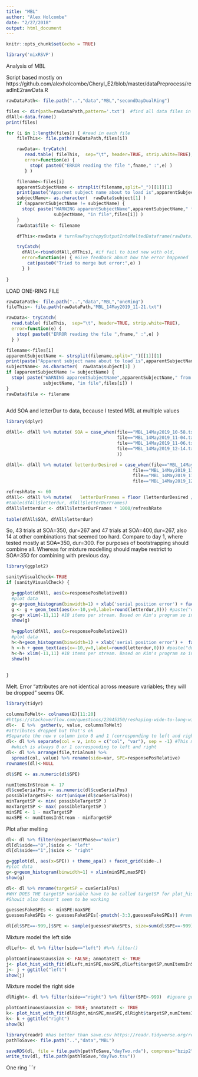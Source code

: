 ```yaml
---
title: "MBL"
author: "Alex Holcombe"
date: "2/27/2018"
output: html_document
---
```


```r
knitr::opts_chunk$set(echo = TRUE)

library('mixRSVP')
```

Analysis of MBL 

Script based mostly on https://github.com/alexholcombe/Cheryl_E2/blob/master/dataPreprocess/readInE2rawData.R

```r

rawDataPath<- file.path("..","data","MBL","secondDayDualRing")

files <- dir(path=rawDataPath,pattern='.txt')  #find all data files in this directory
dfAll<-data.frame()
print(files)
```


```r

for (i in 1:length(files)) { #read in each file
    fileThis<- file.path(rawDataPath,files[i])

    rawData<- tryCatch(
       read.table( fileThis,  sep="\t", header=TRUE, strip.white=TRUE),
       error=function(e) {
         stop( paste0("ERROR reading the file ",fname," :",e) )
       } )

    filename<-files[i]
    apparentSubjectName <- strsplit(filename,split="_")[[1]][1]
    print(paste("Apparent subject name about to load is",apparentSubjectName))
    subjectName<- as.character(  rawData$subject[1] )
    if (apparentSubjectName != subjectName) {
      stop( paste("WARNING apparentSubjectName",apparentSubjectName," from filename does not match subjectName in data structure",
                  subjectName, "in file",files[i]) )
    }
    rawData$file <- filename

    dfThis<-rawData # turnRawPsychopyOutputIntoMeltedDataframe(rawData)

    tryCatch(
      dfAll<-rbind(dfAll,dfThis), #if fail to bind new with old,
      error=function(e) { #Give feedback about how the error happened
        cat(paste0("Tried to merge but error:",e) )
      } )
      
}
```
LOAD ONE-RING FILE
```r
rawDataPath<- file.path("..","data","MBL","oneRing")
fileThis<- file.path(rawDataPath,"MBL_14May2019_11-21.txt")

rawData<- tryCatch(
  read.table( fileThis,  sep="\t", header=TRUE, strip.white=TRUE),
  error=function(e) {
    stop( paste0("ERROR reading the file ",fname," :",e) )
  } )

filename<-files[i]
apparentSubjectName <- strsplit(filename,split="_")[[1]][1]
print(paste("Apparent subject name about to load is",apparentSubjectName))
subjectName<- as.character(  rawData$subject[1] )
if (apparentSubjectName != subjectName) {
  stop( paste("WARNING apparentSubjectName",apparentSubjectName," from filename does not match subjectName in data structure",
              subjectName, "in file",files[i]) )
}
rawData$file <- filename
    
```

Add SOA and letterDur to data, because I tested MBL at multiple values

```r
library(dplyr)

dfAll<- dfAll %>% mutate( SOA = case_when(file=="MBL_14May2019_10-58.txt" ~ 350,
                                          file=="MBL_14May2019_11-04.txt" ~ 400,
                                          file=="MBL_14May2019_11-06.txt" ~ 400,
                                          file=="MBL_14May2019_12-14.txt" ~ 350
                                          ))

dfAll<- dfAll %>% mutate( letterdurDesired = case_when(file=="MBL_14May2019_10-58.txt" ~ 200,
                                                file=="MBL_14May2019_11-04.txt" ~ 250,
                                                file=="MBL_14May2019_11-06.txt" ~ 300,
                                                file=="MBL_14May2019_12-14.txt" ~ 280) )

refreshRate <- 60
dfAll<- dfAll %>% mutate(   letterDurFrames = floor (letterdurDesired / (1000./refreshRate) )  )
#table(dfAll$letterdur, dfAll$letterDurFrames)
dfAll$letterdur <- dfAll$letterDurFrames * 1000/refreshRate
                               
table(dfAll$SOA, dfAll$letterdur)                 
```
So, 43 trials at SOA=350, dur=267 and 47 trials at SOA=400,dur=267, also 14 at other combinations that seemed too hard.
Compare to day 1, where tested mostly at SOA=350, dur=300.
For purposes of bootstrapping should combine all. Whereas for mixture modelling should maybe restrict to SOA=350 for combining with previous day.

```r
library(ggplot2)

sanityVisualCheck<-TRUE
if (sanityVisualCheck) {

  g=ggplot(dfAll, aes(x=responsePosRelative0))
  #plot data
  g<-g+geom_histogram(binwidth=1) + xlab('serial position error') + facet_grid(.~SOA) + ggtitle('left letter')
  g <- g + geom_text(aes(x=-10,y=0,label=round(letterdur,0))) #paste("dur:",)))
  g<-g+ xlim(-11,11) #18 items per stream. Based on Kim's program so included letters that were never presented in the stream
  show(g)
  
  h=ggplot(dfAll, aes(x=responsePosRelative1))
  #plot data
  h<-h+geom_histogram(binwidth=1) + xlab('serial position error') +  facet_grid(letterdur~SOA) + ggtitle('right letter')
  h <-h + geom_text(aes(x=-10,y=0,label=round(letterdur,0))) #paste("dur:",)))
  h<-h+ xlim(-11,11) #18 items per stream. Based on Kim's program so included letters that were never presented in the stream
  show(h)
  
  
}
```



Melt. Error "attributes are not identical across measure variables; they will be dropped" seems OK.

```r
library(tidyr)

columnsToMelt<- colnames(E)[11:20]
#https://stackoverflow.com/questions/23945350/reshaping-wide-to-long-with-multiple-values-columns
dl<-  E %>%  gather(v, value, columnsToMelt)
#attributes dropped but that's ok
#Separate the new v column into 0 and 1 (corresponding to left and right)
dl<- dl %>% separate(col = v, into = c("col", "var"), sep = -1) #This means separate it at the last character, 
  #which is always 0 or 1 corresponding to left and right
dl<- dl %>% arrange(file,trialnum) %>% 
  spread(col, value) %>% rename(side=var, SPE=responsePosRelative)
rownames(dl)<-NULL

dl$SPE <- as.numeric(dl$SPE)


```

```r
numItemsInStream <- 17
dl$cueSerialPos <- as.numeric(dl$cueSerialPos) 
possibleTargetSP<- sort(unique(dl$cueSerialPos))
minTargetSP <- min( possibleTargetSP ) 
maxTargetSP <- max( possibleTargetSP )
minSPE <- 1 - maxTargetSP
maxSPE <- numItemsInStream - minTargetSP
```


Plot after melting
```r
dl<- dl %>% filter(experimentPhase=="main")
dl[dl$side=="0",]$side <- "left"
dl[dl$side=="1",]$side <- "right"

g=ggplot(dl, aes(x=SPE)) + theme_apa() + facet_grid(side~.)
#plot data
g<-g+geom_histogram(binwidth=1) + xlim(minSPE,maxSPE)
show(g)
```

```r
dl<- dl %>% rename(targetSP = cueSerialPos)
#WHY DOES THE targetSP variable have to be called targetSP for plot_hist_with_fit when you have to pass the motherfucker?
#Showit also doesn't seem to be working
```

```r
guessesFakeSPEs <- minSPE:maxSPE
guessesFakeSPEs <- guessesFakeSPEs[-pmatch(-3:3,guessesFakeSPEs)] #remove -3:3 to be sure they're modeled as part of the uniform distribution #https://stackoverflow.com/questions/49742315/how-to-delete-multiple-values-from-a-vector-but-not-all-of-them

dl[dl$SPE==-999,]$SPE <- sample(guessesFakeSPEs, size=sum(dl$SPE==-999),replace=TRUE)
```

Mixture model the left side
```r

dlLeft<- dl %>% filter(side=="left") #%>% filter()

plotContinuousGaussian <- FALSE; annotateIt <- TRUE
j<- plot_hist_with_fit(dlLeft,minSPE,maxSPE,dlLeft$targetSP,numItemsInStream,plotContinuousGaussian,annotateIt, FALSE)
j<- j + ggtitle("left")
show(j)
```

Mixture model the right side
```r

dlRight<- dl %>% filter(side=="right") %>% filter(SPE>-999)  #ignore guesses of letters that weren't in the stream. Could alternatively give them random values

plotContinuousGaussian <- TRUE; annotateIt <- TRUE
k<- plot_hist_with_fit(dlRight,minSPE,maxSPE,dlRight$targetSP,numItemsInStream,plotContinuousGaussian,annotateIt, FALSE)
k<- k + ggtitle("right")
show(k)
```

```r
library(readr) #has better than save.csv https://readr.tidyverse.org/reference/write_delim.html
pathToSave<- file.path("..","data","MBL")

saveRDS(dl, file = file.path(pathToSave,"dayTwo.rda"), compress="bzip2")
write_tsv(dl, file.path(pathToSave,"dayTwo.tsv"))
```

One ring
```r

